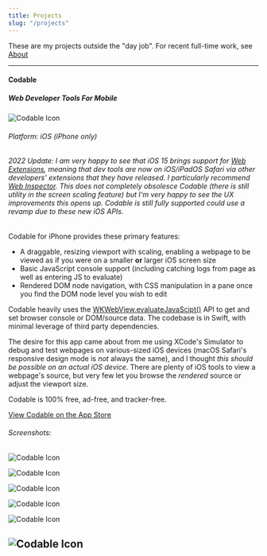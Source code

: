 ```yaml
---
title: Projects
slug: "/projects"
---
```


These are my projects outside the "day job". For recent full-time work, see [About](/about)

---

#### Codable
##### Web Developer Tools For Mobile
![Codable Icon](./codable-icon.png)

###### Platform: iOS (iPhone only)

###### 2022 Update: I am very happy to see that iOS 15 brings support for [Web Extensions](https://developer.apple.com/documentation/safariservices/safari_web_extensions), meaning that dev tools are now on iOS/iPadOS Safari via other developers' extensions that they have released. I particularly recommend [Web Inspector](https://apps.apple.com/us/app/web-inspector/id1584825745). This does not completely obsolesce Codable (there is still utility in the screen scaling feature) but I'm very happy to see the UX improvements this opens up. Codable is still fully supported could use a revamp due to these new iOS APIs.

Codable for iPhone provides these primary features:
- A draggable, resizing viewport with scaling, enabling a webpage to be viewed as if you were on a smaller **or** larger iOS screen size
- Basic JavaScript console support (including catching logs from page as well as entering JS to evaluate)
- Rendered DOM node navigation, with CSS manipulation in a pane once you find the DOM node level you wish to edit
    
Codable heavily uses the [WKWebView.evaluateJavaScipt()](https://developer.apple.com/documentation/webkit/wkwebview/1415017-evaluatejavascript) API to get and set browser console or DOM/source data. The codebase is in Swift, with minimal leverage of third party dependencies.

The desire for this app came about from me using XCode's Simulator to debug and test webpages on various-sized iOS devices (macOS Safari's responsive design mode is *not* always the same), and I thought *this should be possible on an actual iOS device*. There are plenty of iOS tools to view a webpage's source, but very few let you browse the *rendered* source or adjust the viewport size.

Codable is 100% free, ad-free, and tracker-free.

[View Codable on the App Store](http://appstore.com/codable)

###### Screenshots:
![Codable Icon](./codable-1-5-1.png)

![Codable Icon](./codable-1-5-2.png)

![Codable Icon](./codable-1-5-3.png)

![Codable Icon](./codable-1-5-4.png)

![Codable Icon](./codable-1-5-5.png)

![Codable Icon](./codable-1-5-6.png)
---